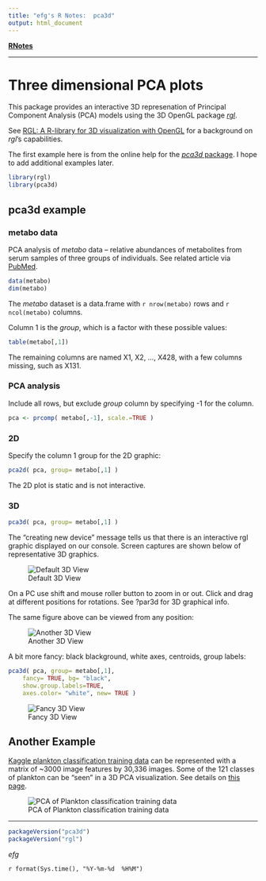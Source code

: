 ```yaml
---
title: "efg's R Notes:  pca3d"
output: html_document
---
```


**[RNotes](../../index.html)**

*****

# Three dimensional PCA plots

This package provides an interactive 3D represenation of Principal Component Analysis (PCA) models using the 3D OpenGL package [*rgl*](http://cran.r-project.org/web/packages/rgl/rgl.pdf).

See [RGL: A R-library for 3D visualization with OpenGL](http://rgl.neoscientists.org/arc/doc/RGL_INTERFACE03.pdf) for a background on *rgl*'s capabilities. 

The first example here is from the online help for the [*pca3d* package](http://cran.r-project.org/web/packages/pca3d/pca3d.pdf).  I hope to add additional examples later.

```r
library(rgl)
library(pca3d)
```      
                              
## pca3d example

### metabo data

PCA analysis of *metabo* data -- relative abundances of metabolites from serum samples of three groups of individuals. See related article via [PubMed](http://www.ncbi.nlm.nih.gov/pmc/articles/PMC3402490/).

```r
data(metabo)
dim(metabo)
```

The *metabo* dataset is a data.frame with `r nrow(metabo)` rows and `r ncol(metabo)` columns.

Column 1 is the *group*, which is a factor with these possible values:

```r
table(metabo[,1])
```

The remaining columns are named X1, X2, ..., X428, with a few columns missing, such as X131.

### PCA analysis

Include all rows, but exclude *group* column by specifying -1 for the column.

```r
pca <- prcomp( metabo[,-1], scale.=TRUE )
```

### 2D

Specify the column 1 group for the 2D graphic:

```r
pca2d( pca, group= metabo[,1] )

```

The 2D plot is static and is not interactive.

### 3D
```r
pca3d( pca, group= metabo[,1] )
```
 
The "creating new device" message tells us that there is an interactive rgl graphic displayed on our console.  Screen captures are shown below of representative 3D graphics.

![Default 3D View](figures/pca3d-3D-default-example.png)

On a PC use shift and mouse roller button to zoom in or out.  Click and drag at different positions for rotations.  See ?par3d for 3D graphical info. 

The same figure above can be viewed from any position:

![Another 3D View](figures/pca3d-3D-another-view.png)

A bit more fancy:  black blackground, white axes, centroids, group labels:

```r
pca3d( pca, group= metabo[,1], 
    fancy= TRUE, bg= "black", 
    show.group.labels=TRUE,
    axes.color= "white", new= TRUE )
```
 
![Fancy 3D View](figures/pca3d-3D-fancy.png)

## Another Example

[Kaggle plankton classification training data](https://www.kaggle.com/c/datasciencebowl) can be represented with a matrix of ~3000 image features by 30,336 images.  Some of the 121 classes of plankton can be "seen" in a 3D PCA visualization.  See details on [this page](http://earlglynn.github.io/kaggle-plankton/).

![PCA of Plankton classification training data](figures/plankton-wndchrm-features-PCA-view1.png)

 
*****

```r
packageVersion("pca3d")
packageVersion("rgl")
```

*efg*

`r format(Sys.time(), "%Y-%m-%d  %H%M")`                        